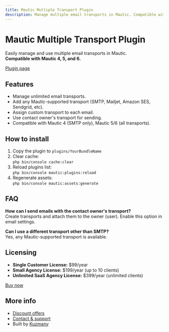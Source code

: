 ```yaml
---
title: Mautic Multiple Transport Plugin
description: Manage multiple email transports in Mautic. Compatible with Mautic 4, 5, and 6.
---
```


# Mautic Multiple Transport Plugin

Easily manage and use multiple email transports in Mautic.  
**Compatible with Mautic 4, 5, and 6.**

[Plugin page](https://www.mtcextendee.com/mautic-multiple-transport-bundle/)

## Features

- Manage unlimited email transports.
- Add any Mautic-supported transport (SMTP, Mailjet, Amazon SES, Sendgrid, etc).
- Assign custom transport to each email.
- Use contact owner's transport for sending.
- Compatible with Mautic 4 (SMTP only), Mautic 5/6 (all transports).

## How to install

1. Copy the plugin to `plugins/YourBundleName`
2. Clear cache:  
   `php bin/console cache:clear`
3. Reload plugins list:  
   `php bin/console mautic:plugins:reload`
4. Regenerate assets:  
   `php bin/console mautic:assets:generate`

## FAQ

**How can I send emails with the contact owner's transport?**  
Create transports and attach them to the owner (user). Enable this option in email settings.

**Can I use a different transport other than SMTP?**  
Yes, any Mautic-supported transport is available.

## Licensing

- **Single Customer License:** $99/year  
- **Small Agency License:** $199/year (up to 10 clients)  
- **Unlimited SaaS Agency License:** $399/year (unlimited clients)  

[Buy now](https://www.mtcextendee.com/mautic-multiple-transport-bundle/#pricing-05-768091)

## More info

- [Discount offers](https://www.mtcextendee.com/discounts)
- [Contact & support](https://www.mtcextendee.com/contact)
- Built by [Kuzmany](https://kuzmany.biz/)
